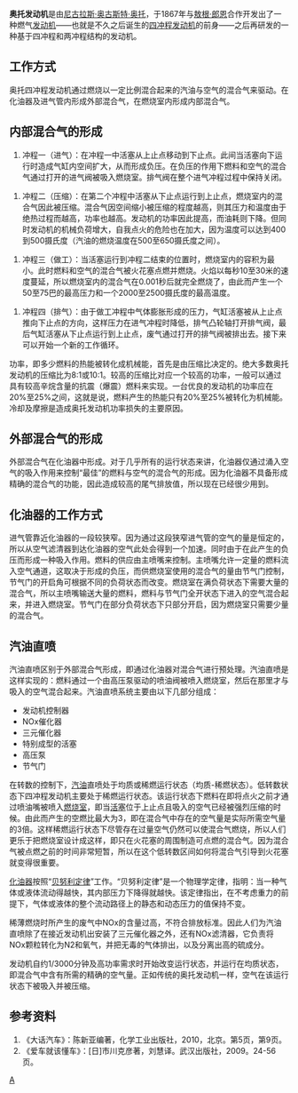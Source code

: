 '''奥托发动机'''是由[[尼古拉斯·奥古斯特·奥托|尼古拉斯·奥古斯特·奥托]]，于1867年与[[敖根·郎恩|敖根·郎恩]]合作开发出了一种燃气[[发动机|发动机]]——也就是不久之后诞生的[[四冲程发动机|四冲程发动机]]的前身——之后再研发的一种基于四冲程和两冲程结构的发动机。

==工作方式==
奥托四冲程发动机通过燃烧以一定比例混合起来的汽油与空气的混合气来驱动。在化油器及进气管内形成外部混合气，在燃烧室内形成内部混合气。

==内部混合气的形成==
#冲程一（进气）：在冲程一中活塞从上止点移动到下止点。此间当活塞向下运行时造成气缸内空间扩大，从而形成负压。在负压的作用下燃料和空气的混合气通过打开的进气阀被吸入燃烧室。排气阀在整个进气冲程过程中保持关闭。
    
#冲程二（压缩）：在第二个冲程中活塞从下止点运行到上止点，燃烧室内的混合气因此被压缩。混合气因空间缩小被压缩的程度越高，则其压力和温度由于绝热过程而越高，功率也越高。发动机的功率因此提高，而油耗则下降。但同时发动机的机械负荷增大，自我点火的危险也在加大，因为温度可以达到400到500摄氏度（汽油的燃烧温度在500至650摄氏度之间）。
    
#冲程三（做工）：当活塞运行到冲程二结束的位置时，燃烧室内的容积为最小。此时燃料和空气的混合气被火花塞点燃并燃烧。火焰以每秒10至30米的速度蔓延，所以燃烧室内的混合气在0.001秒后就完全燃烧了，由此而产生一个50至75巴的最高压力和一个2000至2500摄氏度的最高温度。
    
#冲程四（排气）：由于做工冲程中气体膨胀形成的压力，气缸活塞被从上止点推向下止点的方向，这样压力在进气冲程时降低，排气凸轮轴打开排气阀，最后气缸活塞从下止点运行到上止点，废气通过打开的排气阀被排出去。接下来可以开始一个新的工作循环。

功率，即多少燃料的热能被转化成机械能，首先是由压缩比决定的。绝大多数奥托发动机的压缩比为8:1或10:1。较高的压缩比对应一个较高的功率，一般可以通过具有较高辛烷含量的抗震（爆震）燃料来实现。一台优良的发动机的功率应在20%至25%之间，这就是说，燃料产生的热能只有20%至25%被转化为机械能。冷却及摩擦是造成奥托发动机功率损失的主要原因。

==外部混合气的形成==
外部混合气在化油器中形成。对于几乎所有的运行状态来讲，化油器仅通过涌入空气的吸入作用来控制“最佳”的燃料与空气的混合气的形成。因为化油器不具备形成精确的混合气的功能，因此造成较高的尾气排放值，所以现在已经很少用到。

==化油器的工作方式==
进气管靠近化油器的一段较狭窄。因为通过这段狭窄进气管的空气的量是恒定的，所以从空气滤清器到达化油器的空气此处会得到一个加速。同时由于在此产生的负压而形成一种吸入作用。燃料的供应由主喷嘴来控制。主喷嘴允许一定量的燃料流入空气通道，这取决于形成的负压，而供燃烧室使用的混合气的量由节气门控制，节气门的开启角可根据不同的负荷状态而改变。燃烧室在满负荷状态下需要大量的混合气，所以主喷嘴输送大量的燃料，燃料与节气门全开状态下进入的空气混合起来，并进入燃烧室。节气门在部分负荷状态下只部分开启，因为燃烧室只需要少量的混合气。

==汽油直喷==
汽油直喷区别于外部混合气形成，即通过化油器对混合气进行预处理。汽油直喷是这样实现的：燃料通过一个由高压泵驱动的喷油阀被喷入燃烧室，然后在那里才与吸入的空气混合起来。汽油直喷系统主要由以下几部分组成：

*发动机控制器 
*NOx催化器 
*三元催化器 
*特别成型的活塞 
*高压泵 
*节气门
 
在转数的控制下，[[汽油|汽油]]直喷处于均质或稀燃运行状态（均质-稀燃状态）。低转数状态下四冲程发动机主要处于稀燃运行状态。该运行状态下燃料在即将点火之前才通过喷油嘴被喷入[[燃烧室|燃烧室]]，即当[[活塞|活塞]]位于上止点且吸入的空气已经被强烈压缩的时候。由此而产生的空燃比最大为3，即在混合气中存在的空气量是实际所需空气量的3倍。这样稀燃运行状态下尽管存在过量空气仍然可以使混合气燃烧，所以人们更乐于把燃烧室设计成这样，即只在火花塞的周围制造可点燃的混合气。因为混合气被点燃之前的时间非常短暂，所以在这个低转数区间如何将混合气引导到火花塞就变得很重要。

[[化油器|化油器]]按照“[[贝努利定律|贝努利定律]]”工作。“贝努利定律”是一个物理学定律，指明：当一种气体或液体流动得越快，其内部压力下降得就越快。该定律指出，在不考虑重力的前提下，气体或液体的整个流动路径上的静态和动态压力的值保持不变。 

稀薄燃烧时所产生的废气中NOx的含量过高，不符合排放标准。因此人们为汽油直喷除了在接近发动机出安装了三元催化器之外，还有NOx滤清器，它负责将NOx颗粒转化为N2和氧气，并把无毒的气体排出，以及分离出高的硫成分。

发动机自约1/3000分钟及高功率需求时开始改变运行状态，并运行在均质状态，即混合气中含有所需的精确的空气量。正如传统的奥托发动机一样，空气在该运行状态下被吸入并被压缩。

==参考资料==
#《大话汽车》：陈新亚编著，化学工业出版社，2010，北京。第5页，第9页。
#《爱车就该懂车》：[日]市川克彦著，刘慧译。武汉出版社，2009。24-56页。

[[Category:发动机|A]]